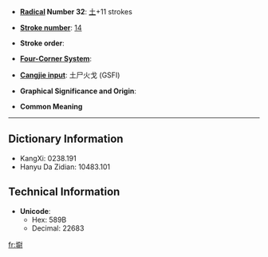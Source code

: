* '''[[Wiktionary:Chinese radical index| Radical]] Number 32''': [[Wiktionary:Chinese radical index 土|土]]+11 strokes

* '''[[Wiktionary:Chinese total strokes index|Stroke number]]''': [[Wiktionary:Chinese total strokes index 14|14]]

* '''Stroke order''': 

* '''[[Wiktionary:Chinese four corner index|Four-Corner System]]''': 

* '''[[Wiktionary:Chinese Cangjie index|Cangjie input]]''': 土尸火戈 (GSFI)

* '''Graphical Significance and Origin''': 

* '''Common Meaning'''

----

== Dictionary Information ==

* KangXi: 0238.191
* Hanyu Da Zidian: 10483.101

== Technical Information ==

* '''Unicode''':
** Hex: 589B
** Decimal: 22683

[[fr:墛]]